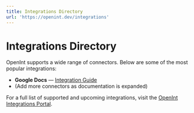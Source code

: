 ```yaml
---
title: Integrations Directory
url: 'https://openint.dev/integrations'
---
```


# Integrations Directory

OpenInt supports a wide range of connectors. Below are some of the most popular integrations:

- **Google Docs** — [Integration Guide](/getting-started/google-docs)
- (Add more connectors as documentation is expanded)

For a full list of supported and upcoming integrations, visit the [OpenInt Integrations Portal](https://openint.dev/integrations).
